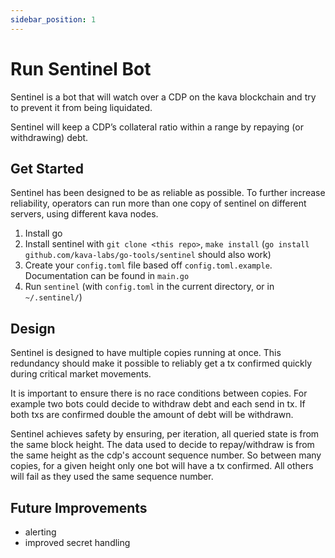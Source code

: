 ```yaml
---
sidebar_position: 1
---
```


# Run Sentinel Bot

Sentinel is a bot that will watch over a CDP on the kava blockchain and try to prevent it from being liquidated.

Sentinel will keep a CDP’s collateral ratio within a range by repaying (or withdrawing) debt.

## Get Started

Sentinel has been designed to be as reliable as possible. To further increase reliability, operators can run more than one copy of sentinel on different servers, using different kava nodes.

1. Install go
2. Install sentinel with `git clone <this repo>`, `make install`
   (`go install github.com/kava-labs/go-tools/sentinel` should also work)
3. Create your `config.toml` file based off `config.toml.example`. Documentation can be found in `main.go`
4. Run `sentinel` (with `config.toml` in the current directory, or in `~/.sentinel/`)

## Design

Sentinel is designed to have multiple copies running at once. This redundancy should make it possible to reliably get a tx confirmed quickly during critical market movements.

It is important to ensure there is no race conditions between copies. For example two bots could decide to withdraw debt and each send in tx. If both txs are confirmed double the amount of debt will be withdrawn.

Sentinel achieves safety by ensuring, per iteration, all queried state is from the same block height. The data used to decide to repay/withdraw is from the same height as the cdp's account sequence number. So between many copies, for a given height only one bot will have a tx confirmed. All others will fail as they used the same sequence number.

## Future Improvements

- alerting
- improved secret handling
